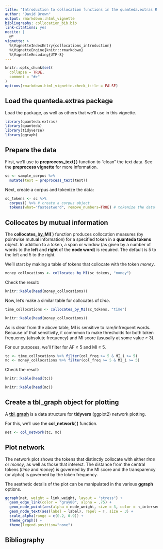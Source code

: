 ```yaml
---
title: "Introduction to collocation functions in the quanteda.extras R package"
author: "David Brown"
output: rmarkdown::html_vignette
bibliography: collocation_bib.bib
link-citations: yes
nocite: |
  @*
vignette: >
  %\VignetteIndexEntry{collocations_introduction}
  %\VignetteEngine{knitr::rmarkdown}
  %\VignetteEncoding{UTF-8}
---
```


```r
knitr::opts_chunk$set(
  collapse = TRUE,
  comment = "#>"
)
options(rmarkdown.html_vignette.check_title = FALSE)
```

## Load the quanteda.extras package

Load the package, as well as others that we'll use in this vignette.

```r
library(quanteda.extras)
library(quanteda)
library(tidyverse)
library(ggraph)
```

## Prepare the data

First, we'll use to **preprocess_text( )** function to "clean" the text data. See the **preprocess vignette** for more information.

```r
sc <- sample_corpus %>%
  mutate(text = preprocess_text(text))
```

Next, create a corpus and tokenize the data:

```r
sc_tokens <- sc %>%
  corpus() %>% # create a corpus object
  tokens(what="fastestword", remove_numbers=TRUE) # tokenize the data
```

## Collocates by mutual information

The **collocates_by_MI( )** function produces collocation measures (by pointwise mutual information) for a specified token in a **quanteda tokens** object. In addition to a token, a span or window (as given by a number of words to the **left** and **right** of the **node word**) is required. The default is 5 to the left and 5 to the right.

We'll start by making a table of tokens that collocate with the token *money*.

```r
money_collocations <- collocates_by_MI(sc_tokens, "money")
```

Check the result:

```r
knitr::kable(head(money_collocations))
```

Now, let's make a similar table for collocates of *time*.

```r
time_collocations <- collocates_by_MI(sc_tokens, "time")
```


```r
knitr::kable(head(money_collocations))
```

As is clear from the above table, MI is sensitive to rare/infrequent words. Because of that sensitivity, it commmon to make thresholds for both token frequency (absolute frequency) and MI score (ususally at some value ≥ 3).

For our purposes, we'll filter for AF ≥ 5 and MI ≥ 5.

```r
tc <- time_collocations %>% filter(col_freq >= 5 & MI_1 >= 5)
mc <- money_collocations %>% filter(col_freq >= 5 & MI_1 >= 5)
```

Check the result:

```r
knitr::kable(head(tc))
```

```r
knitr::kable(head(mc))
```

## Create a tbl_graph object for plotting

A [**tbl_graph**](https://www.data-imaginist.com/2017/introducing-tidygraph/) is a data structure for **tidyvers** (ggplot2) network plotting.

For this, we'll use the **col_network( )** function.

```r
net <- col_network(tc, mc)
```


## Plot network

The network plot shows the tokens that distinctly collocate with either *time* or *money*, as well as those that interect. The distance from the central tokens (*time* and *money*) is governed by the MI score and the transparency (or alpha) is governed by the token frequency.

The aesthetic details of the plot can be manipulated in the various **ggraph** options.

```r
ggraph(net, weight = link_weight, layout = "stress") + 
  geom_edge_link(color = "gray80", alpha = .75) + 
  geom_node_point(aes(alpha = node_weight, size = 3, color = n_intersects)) +
  geom_node_text(aes(label = label), repel = T, size = 3) +
  scale_alpha(range = c(0.2, 0.9)) +
  theme_graph() +
  theme(legend.position="none")
```

## Bibliography


